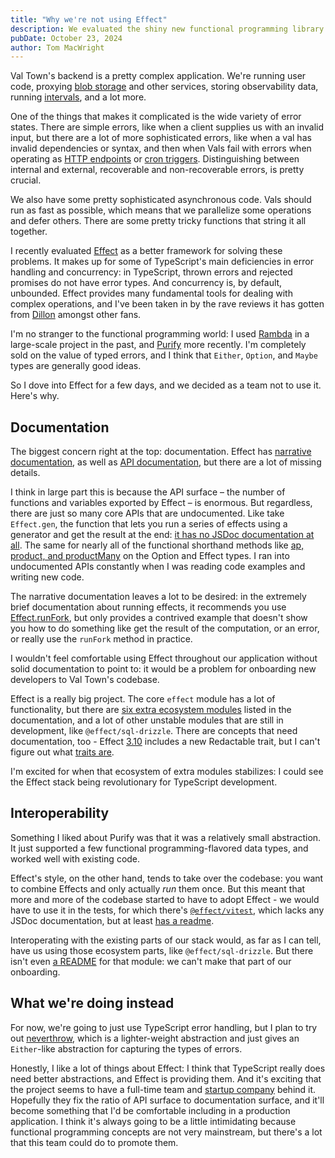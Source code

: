 ```yaml
---
title: "Why we're not using Effect"
description: We evaluated the shiny new functional programming library
pubDate: October 23, 2024
author: Tom MacWright
---
```


Val Town's backend is a pretty complex application. We're running user code, proxying [blob storage](https://docs.val.town/std/blob/) and other services, storing observability data, running [intervals](https://docs.val.town/types/cron/), and a lot more.

One of the things that makes it complicated is the wide variety of error states. There are simple errors, like when a client supplies us with an invalid input, but there are a lot of more sophisticated errors, like when a val has invalid dependencies or syntax, and then when Vals fail with errors when operating as [HTTP endpoints](https://docs.val.town/types/http/) or [cron triggers](https://docs.val.town/types/cron/). Distinguishing between internal and external, recoverable and non-recoverable errors, is pretty crucial.

We also have some pretty sophisticated asynchronous code. Vals should run as fast as possible, which means that we parallelize some operations and defer others. There are some pretty tricky functions that string it all together.

I recently evaluated [Effect](https://effect.website/) as a better framework for solving these problems. It makes up for some of TypeScript's main deficiencies in error handling and concurrency: in TypeScript, thrown errors and rejected promises do not have error types. And concurrency is, by default, unbounded. Effect provides many fundamental tools for dealing with complex operations, and I've been taken in by the rave reviews it has gotten from [Dillon](https://x.com/dillon_mulroy) amongst other fans.

I'm no stranger to the functional programming world: I used [Rambda](https://ramdajs.com/) in a large-scale project in the past, and [Purify](https://github.com/gigobyte/purify) more recently. I'm completely sold on the value of typed errors, and I think that `Either`, `Option`, and `Maybe` types are generally good ideas.

So I dove into Effect for a few days, and we decided as a team not to use it. Here's why.

## Documentation

The biggest concern right at the top: documentation. Effect has [narrative documentation](https://effect.website/docs/quickstart), as well as [API documentation](https://effect-ts.github.io/effect/docs/effect), but there are a lot of missing details.

I think in large part this is because the API surface – the number of functions and variables exported by Effect – is enormous. But regardless, there are just so many core APIs that are undocumented. Like take `Effect.gen`, the function that lets you run a series of effects using a generator and get the result at the end: [it has no JSDoc documentation at all](https://effect-ts.github.io/effect/effect/Either.ts.html#gen). The same for nearly all of the functional shorthand methods like [ap, product, and productMany](https://effect-ts.github.io/effect/effect/Option.ts.html#ap) on the Option and Effect types. I ran into undocumented APIs constantly when I was reading code examples and writing new code.

The narrative documentation leaves a lot to be desired: in the extremely brief documentation about running effects, it recommends you use [Effect.runFork](https://effect.website/docs/guides/essentials/running-effects#runfork), but only provides a contrived example that doesn't show you how to do something like get the result of the computation, or an error, or really use the `runFork` method in practice.

I wouldn't feel comfortable using Effect throughout our application without solid documentation to point to: it would be a problem for onboarding new developers to Val Town's codebase.

Effect is a really big project. The core `effect` module has a lot of functionality, but there are [six extra ecosystem modules](https://effect.website/docs/other/api-reference) listed in the documentation, and a lot of other unstable modules that are still in development, like `@effect/sql-drizzle`. There are concepts that need documentation, too - Effect [3.10](https://effect.website/blog/effect-3.10#redactable-trait) includes a new Redactable trait, but I can't figure out what [traits are](https://effect.website/docs/other/trait).

I'm excited for when that ecosystem of extra modules stabilizes: I could see the Effect stack being revolutionary for TypeScript development.

## Interoperability

Something I liked about Purify was that it was a relatively small abstraction. It just supported a few functional programming-flavored data types, and worked well with existing code.

Effect's style, on the other hand, tends to take over the codebase: you want to combine Effects and only actually _run_ them once. But this meant that more and more of the codebase started to have to adopt Effect - we would have to use it in the tests, for which there's [`@effect/vitest`](https://effect-ts.github.io/effect/vitest/index.ts.html), which lacks any JSDoc documentation, but at least [has a readme](https://www.npmjs.com/package/@effect/vitest).

Interoperating with the existing parts of our stack would, as far as I can tell, have us using those ecosystem parts, like `@effect/sql-drizzle`. But there isn't even [a README](https://www.npmjs.com/package/@effect/sql-drizzle/v/0.16.6) for that module: we can't make that part of our onboarding.

## What we're doing instead

For now, we're going to just use TypeScript error handling, but I plan to try out [neverthrow](https://github.com/supermacro/neverthrow), which is a lighter-weight abstraction and just gives an `Either`-like abstraction for capturing the types of errors.

Honestly, I like a lot of things about Effect: I think that TypeScript really does need better abstractions, and Effect is providing them. And it's exciting that the project seems to have a full-time team and [startup company](https://effectful.co/) behind it. Hopefully they fix the ratio of API surface to documentation surface, and it'll become something that I'd be comfortable including in a production application. I think it's always going to be a little intimidating because functional programming concepts
are not very mainstream, but there's a lot that this team could do to promote them.
